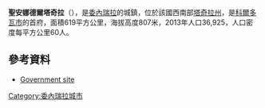 {{Coord|7|38|43|N|72|16|33|W|display=title}}

'''聖安娜德爾塔奇拉'''（{{lang-es|Santa Ana del Táchira}}），是[[委內瑞拉|委內瑞拉]]的城鎮，位於該國西南部[[塔奇拉州|塔奇拉州]]，是[[科爾多瓦市|科爾多瓦市]]的首府，面積619平方公里，海拔高度807米，2013年人口36,925，人口密度每平方公里60人。

==參考資料==
*{{es icon}} [https://web.archive.org/web/20080420070320/http://cordoba-tachira.gob.ve/portal-alcaldias/ Government site]

{{Venezuela-geo-stub}}
[[Category:委內瑞拉城市|Category:委內瑞拉城市]]
